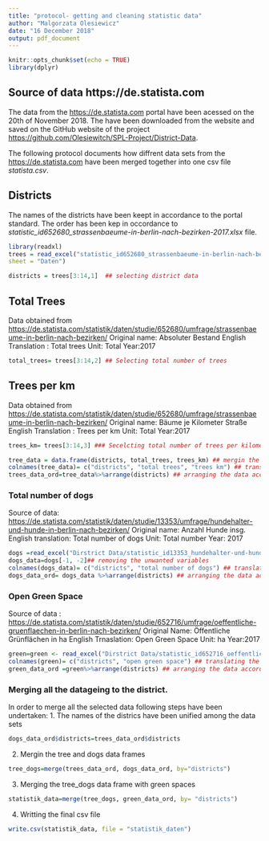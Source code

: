 ```yaml
---
title: "protocol- getting and cleaning statistic data"
author: "Malgorzata Olesiewicz"
date: "16 December 2018"
output: pdf_document
---
```


```r
knitr::opts_chunk$set(echo = TRUE)
library(dplyr)
```

## Source of data https://de.statista.com

The data from the <https://de.statista.com> portal have been acessed on the 20th of November 2018. The have been downloaded from the website and saved on the GitHub website of the project <https://github.com/Olesiewitch/SPL-Project/District-Data>. 

The following protocol documents how diffrent data sets from the <https://de.statista.com> have been merged together into one csv file *statista.csv*. 

## Districts 
The names of the districts have been keept in accordance to the portal standard. The order has been kep in occordance to *statistic_id652680_strassenbaeume-in-berlin-nach-bezirken-2017.xlsx* file.  

```r
library(readxl)
trees = read_excel("statistic_id652680_strassenbaeume-in-berlin-nach-bezirken-2017.xlsx", 
sheet = "Daten")
```

```r
districts = trees[3:14,1]  ## selecting district data
```

## Total Trees

Data obtained from 
<https://de.statista.com/statistik/daten/studie/652680/umfrage/strassenbaeume-in-berlin-nach-bezirken/> 
Original name: Absoluter Bestand
English Translation : Total trees
Unit: Total
Year:2017

```r
total_trees= trees[3:14,2] ## Selecting total number of trees 
```

## Trees per km

Data obtained from 
<https://de.statista.com/statistik/daten/studie/652680/umfrage/strassenbaeume-in-berlin-nach-bezirken/> 
Original name: Bäume je Kilometer Straße
English Translation : Trees per km 
Unit: Total
Year:2017

```r
trees_km= trees[3:14,3] ### Secelcting total number of trees per kilometer of the road

tree_data = data.frame(districts, total_trees, trees_km) ## mergin the data from the tree data set
colnames(tree_data)= c("districts", "total trees", "trees km") ## translating the names of the columns
trees_data_ord=tree_data%>%arrange(districts) ## arranging the data according to the alfabetical order of the districs
```
### Total number of dogs 
Source of data: <https://de.statista.com/statistik/daten/studie/13353/umfrage/hundehalter-und-hunde-in-berlin-nach-bezirken/>
Original name: Anzahl Hunde insg. 
English translation: Total number of dogs
Unit: Total number
Year: 2017

```r
dogs =read_excel("Dirstrict Data/statistic_id13353_hundehalter-und-hunde-im-bundesland-berlin-nach-bezirken-2016.xlsx",sheet = "Daten", range = "B5:D18")
dogs_data=dogs[-1, -2]## removing the unwanted variables 
colnames(dogs_data)= c("districts", "total number of dogs") ## translating the names of the columns
dogs_data_ord= dogs_data %>%arrange(districts) ## arranging the data according to the alfabetical order of the districs
```
### Open Green Space

Source of data : <https://de.statista.com/statistik/daten/studie/652716/umfrage/oeffentliche-gruenflaechen-in-berlin-nach-bezirken/>
Original Name: Öffentliche Grünflächen in ha
English Trnaslation: Open Green Space
Unit: ha
Year:2017

```r
green=green <- read_excel("Dirstrict Data/statistic_id652716_oeffentliche-gruenflaechen-in-berlin-nach-bezirken-2017.xlsx", sheet = "Daten", range = "B5:C17")
colnames(green)= c("districts", "open green space") ## translating the names of the columns
green_data_ord =green%>%arrange(districts) ## arranging the data according to the alfabetical order of the districs
```

### Merging all the datageing to the district. 

In order to merge all the selected data following steps have been undertaken: 
1. The names of the districs have been unified among the data sets
```r
dogs_data_ord$districts=trees_data_ord$districts
```
2. Mergin the tree and dogs data frames
```r
tree_dogs=merge(trees_data_ord, dogs_data_ord, by="districts")
```
3. Merging the tree_dogs data frame with green spaces 
```r
statistik_data=merge(tree_dogs, green_data_ord, by= "districts")
```
4. Writting the final csv file
```r
write.csv(statistik_data, file = "statistik_daten")
```